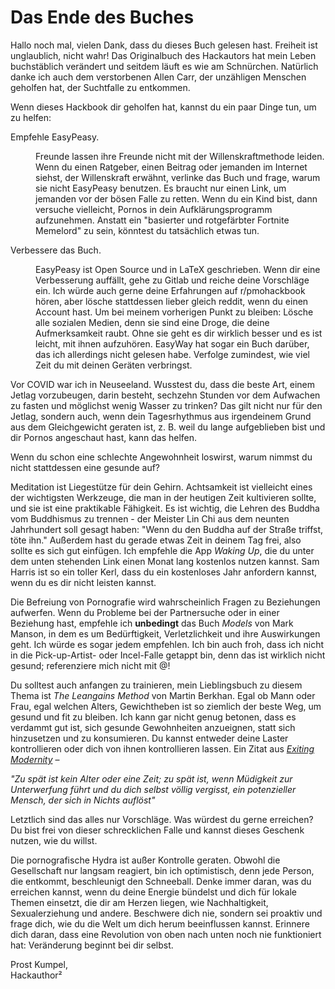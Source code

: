 # Das Ende des Buches

Hallo noch mal, vielen Dank, dass du dieses Buch gelesen hast. Freiheit
ist unglaublich, nicht wahr! Das Originalbuch des Hackautors hat mein
Leben buchstäblich verändert und seitdem läuft es wie am Schnürchen.
Natürlich danke ich auch dem verstorbenen Allen Carr, der unzähligen
Menschen geholfen hat, der Suchtfalle zu entkommen.

Wenn dieses Hackbook dir geholfen hat, kannst du ein paar Dinge tun, um
zu helfen:

Empfehle EasyPeasy.

:   Freunde lassen ihre Freunde nicht mit der Willenskraftmethode
    leiden. Wenn du einen Ratgeber, einen Beitrag oder jemanden im
    Internet siehst, der Willenskraft erwähnt, verlinke das Buch und
    frage, warum sie nicht EasyPeasy benutzen. Es braucht nur einen
    Link, um jemanden vor der bösen Falle zu retten. Wenn du ein Kind
    bist, dann versuche vielleicht, Pornos in dein Aufklärungsprogramm
    aufzunehmen. Anstatt ein \"basierter und rotgefärbter Fortnite
    Memelord\" zu sein, könntest du tatsächlich etwas tun.

Verbessere das Buch.

:   EasyPeasy ist Open Source und in LaTeX geschrieben. Wenn dir eine
    Verbesserung auffällt, gehe zu Gitlab und reiche deine Vorschläge
    ein. Ich würde auch gerne deine Erfahrungen auf r/pmohackbook hören,
    aber lösche stattdessen lieber gleich reddit, wenn du einen Account
    hast. Um bei meinem vorherigen Punkt zu bleiben: Lösche alle
    sozialen Medien, denn sie sind eine Droge, die deine Aufmerksamkeit
    raubt. Ohne sie geht es dir wirklich besser und es ist leicht, mit
    ihnen aufzuhören. EasyWay hat sogar ein Buch darüber, das ich
    allerdings nicht gelesen habe. Verfolge zumindest, wie viel Zeit du
    mit deinen Geräten verbringst.

Vor COVID war ich in Neuseeland. Wusstest du, dass die beste Art, einem
Jetlag vorzubeugen, darin besteht, sechzehn Stunden vor dem Aufwachen zu
fasten und möglichst wenig Wasser zu trinken? Das gilt nicht nur für den
Jetlag, sondern auch, wenn dein Tagesrhythmus aus irgendeinem Grund aus
dem Gleichgewicht geraten ist, z. B. weil du lange aufgeblieben bist und
dir Pornos angeschaut hast, kann das helfen.

Wenn du schon eine schlechte Angewohnheit loswirst, warum nimmst du
nicht stattdessen eine gesunde auf?

Meditation ist Liegestütze für dein Gehirn. Achtsamkeit ist vielleicht
eines der wichtigsten Werkzeuge, die man in der heutigen Zeit
kultivieren sollte, und sie ist eine praktikable Fähigkeit. Es ist
wichtig, die Lehren des Buddha vom Buddhismus zu trennen - der Meister
Lin Chi aus dem neunten Jahrhundert soll gesagt haben: \"Wenn du den
Buddha auf der Straße triffst, töte ihn.\" Außerdem hast du gerade etwas
Zeit in deinem Tag frei, also sollte es sich gut einfügen. Ich empfehle
die App *Waking Up*, die du unter dem unten stehenden Link einen Monat
lang kostenlos nutzen kannst. Sam Harris ist so ein toller Kerl, dass du
ein kostenloses Jahr anfordern kannst, wenn du es dir nicht leisten
kannst.

Die Befreiung von Pornografie wird wahrscheinlich Fragen zu Beziehungen
aufwerfen. Wenn du Probleme bei der Partnersuche oder in einer Beziehung
hast, empfehle ich **unbedingt** das Buch *Models* von Mark Manson, in
dem es um Bedürftigkeit, Verletzlichkeit und ihre Auswirkungen geht. Ich
würde es sogar jedem empfehlen. Ich bin auch froh, dass ich nicht in die
Pick-up-Artist- oder Incel-Falle getappt bin, denn das ist wirklich
nicht gesund; referenziere mich nicht mit @!

Du solltest auch anfangen zu trainieren, mein Lieblingsbuch zu diesem
Thema ist *The Leangains Method* von Martin Berkhan. Egal ob Mann oder
Frau, egal welchen Alters, Gewichtheben ist so ziemlich der beste Weg,
um gesund und fit zu bleiben. Ich kann gar nicht genug betonen, dass es
verdammt gut ist, sich gesunde Gewohnheiten anzueignen, statt sich
hinzusetzen und zu konsumieren. Du kannst entweder deine Laster
kontrollieren oder dich von ihnen kontrollieren lassen. Ein Zitat aus
[*Exiting Modernity*](https://www.meta-nomad.net/exiting-modernity/) --

*\"Zu spät ist kein Alter oder eine Zeit; zu spät ist, wenn Müdigkeit
zur Unterwerfung führt und du dich selbst völlig vergisst, ein
potenzieller Mensch, der sich in Nichts auflöst\"*

Letztlich sind das alles nur Vorschläge. Was würdest du gerne erreichen?
Du bist frei von dieser schrecklichen Falle und kannst dieses Geschenk
nutzen, wie du willst.

Die pornografische Hydra ist außer Kontrolle geraten. Obwohl die
Gesellschaft nur langsam reagiert, bin ich optimistisch, denn jede
Person, die entkommt, beschleunigt den Schneeball. Denke immer daran,
was du erreichen kannst, wenn du deine Energie bündelst und dich für
lokale Themen einsetzt, die dir am Herzen liegen, wie Nachhaltigkeit,
Sexualerziehung und andere. Beschwere dich nie, sondern sei proaktiv und
frage dich, wie du die Welt um dich herum beeinflussen kannst. Erinnere
dich daran, dass eine Revolution von oben nach unten noch nie
funktioniert hat: Veränderung beginnt bei dir selbst.

Prost Kumpel,\
Hackauthor²
